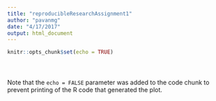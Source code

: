 ```yaml
---
title: "reproducibleResearchAssignment1"
author: "pavanmg"
date: "4/17/2017"
output: html_document
---
```


```r
knitr::opts_chunk$set(echo = TRUE)
```

#

```r




```

Note that the `echo = FALSE` parameter was added to the code chunk to prevent printing of the R code that generated the plot.
